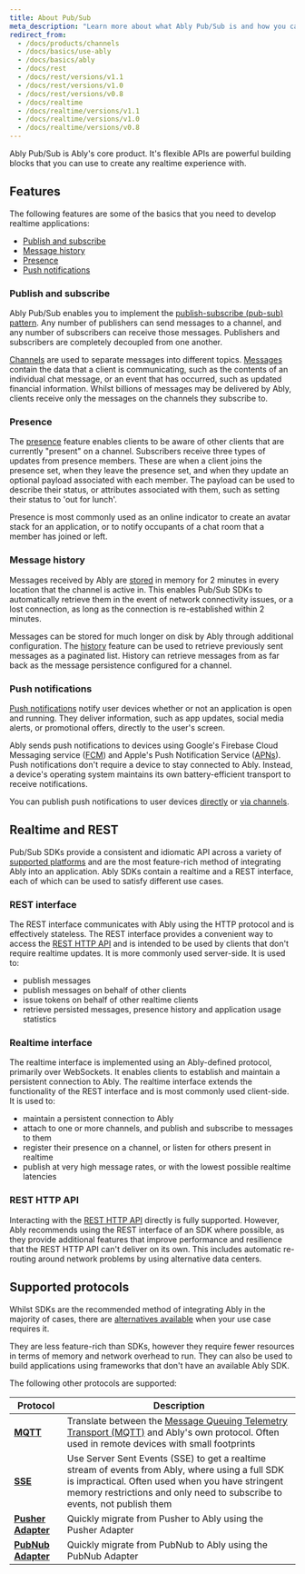 ```yaml
---
title: About Pub/Sub
meta_description: "Learn more about what Ably Pub/Sub is and how you can use it to build powerful realtime applications."
redirect_from:
  - /docs/products/channels
  - /docs/basics/use-ably
  - /docs/basics/ably
  - /docs/rest
  - /docs/rest/versions/v1.1
  - /docs/rest/versions/v1.0
  - /docs/rest/versions/v0.8
  - /docs/realtime
  - /docs/realtime/versions/v1.1
  - /docs/realtime/versions/v1.0
  - /docs/realtime/versions/v0.8
---
```


Ably Pub/Sub is Ably's core product. It's flexible APIs are powerful building blocks that you can use to create any realtime experience with.

## Features

The following features are some of the basics that you need to develop realtime applications:

* [Publish and subscribe](#pub-sub)
* [Message history](#history)
* [Presence](#presence)
* [Push notifications](#push)

### Publish and subscribe <a id="pub-sub"/>

Ably Pub/Sub enables you to implement the [publish-subscribe (pub-sub) pattern](/docs/pub-sub). Any number of publishers can send messages to a channel, and any number of subscribers can receive those messages. Publishers and subscribers are completely decoupled from one another.

[Channels](/docs/channels) are used to separate messages into different topics. [Messages](/docs/messages) contain the data that a client is communicating, such as the contents of an individual chat message, or an event that has occurred, such as updated financial information. Whilst billions of messages may be delivered by Ably, clients receive only the messages on the channels they subscribe to.

### Presence <a id="presence"/>

The [presence](/docs/presence-occupancy) feature enables clients to be aware of other clients that are currently "present" on a channel. Subscribers receive three types of updates from presence members. These are when a client joins the presence set, when they leave the presence set, and when they update an optional payload associated with each member. The payload can be used to describe their status, or attributes associated with them, such as setting their status to 'out for lunch'.

Presence is most commonly used as an online indicator to create an avatar stack for an application, or to notify occupants of a chat room that a member has joined or left.

### Message history <a id="history"/>

Messages received by Ably are [stored](/docs/storage-history/storage) in memory for 2 minutes in every location that the channel is active in. This enables Pub/Sub SDKs to automatically retrieve them in the event of network connectivity issues, or a lost connection, as long as the connection is re-established within 2 minutes.

Messages can be stored for much longer on disk by Ably through additional configuration. The [history](/docs/storage-history/history) feature can be used to retrieve previously sent messages as a paginated list. History can retrieve messages from as far back as the message persistence configured for a channel.

### Push notifications <a id="push"/>

[Push notifications](/docs/push) notify user devices whether or not an application is open and running. They deliver information, such as app updates, social media alerts, or promotional offers, directly to the user's screen.

Ably sends push notifications to devices using Google's Firebase Cloud Messaging service ([FCM](https://firebase.google.com/docs/cloud-messaging)) and Apple's Push Notification Service ([APNs](https://developer.apple.com/notifications/)). Push notifications don't require a device to stay connected to Ably. Instead, a device's operating system maintains its own battery-efficient transport to receive notifications.

You can publish push notifications to user devices [directly](/docs/push/publish/#direct-publishing) or [via channels](/docs/push/publish/#via-channels).

## Realtime and REST <a id="realtime"/>

Pub/Sub SDKs provide a consistent and idiomatic API across a variety of [supported platforms](/docs/sdks) and are the most feature-rich method of integrating Ably into an application. Ably SDKs contain a realtime and a REST interface, each of which can be used to satisfy different use cases.

### REST interface <a id="rest"/>

The REST interface communicates with Ably using the HTTP protocol and is effectively stateless. The REST interface provides a convenient way to access the [REST HTTP API](#rest-api) and is intended to be used by clients that don't require realtime updates. It is more commonly used server-side. It is used to:

* publish messages
* publish messages on behalf of other clients
* issue tokens on behalf of other realtime clients
* retrieve persisted messages, presence history and application usage statistics

### Realtime interface <a id="realtime"/>

The realtime interface is implemented using an Ably-defined protocol, primarily over WebSockets. It enables clients to establish and maintain a persistent connection to Ably. The realtime interface extends the functionality of the REST interface and is most commonly used client-side. It is used to:

* maintain a persistent connection to Ably
* attach to one or more channels, and publish and subscribe to messages to them
* register their presence on a channel, or listen for others present in realtime
* publish at very high message rates, or with the lowest possible realtime latencies

### REST HTTP API <a id="rest-api"/>

Interacting with the [REST HTTP API](/docs/api/rest-api) directly is fully supported. However, Ably recommends using the REST interface of an SDK where possible, as they provide additional features that improve performance and resilience that the REST HTTP API can't deliver on its own. This includes automatic re-routing around network problems by using alternative data centers.

## Supported protocols <a id="protocol-adapters"/>

Whilst SDKs are the recommended method of integrating Ably in the majority of cases, there are [alternatives available](/docs/protocols) when your use case requires it.

They are less feature-rich than SDKs, however they require fewer resources in terms of memory and network overhead to run. They can also be used to build applications using frameworks that don't have an available Ably SDK.

The following other protocols are supported:

| Protocol | Description |
|----------|-------------|
| **[MQTT](/docs/protocols/mqtt)** | Translate between the [Message Queuing Telemetry Transport (MQTT)](https://mqtt.org) and Ably's own protocol. Often used in remote devices with small footprints |
| **[SSE](/docs/protocols/sse)** | Use Server Sent Events (SSE) to get a realtime stream of events from Ably, where using a full SDK is impractical. Often used when you have stringent memory restrictions and only need to subscribe to events, not publish them |
| **[Pusher Adapter](/docs/protocols/pusher)** | Quickly migrate from Pusher to Ably using the Pusher Adapter |
| **[PubNub Adapter](/docs/protocols/pubnub)** | Quickly migrate from PubNub to Ably using the PubNub Adapter |
